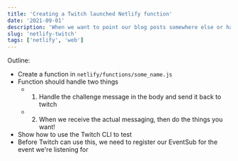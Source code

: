 ```yaml
---
title: 'Creating a Twitch launched Netlify function'
date: '2021-09-01'
description: 'When we want to point our blog posts somewhere else or have our own short links to places, we can use Netlify redirects to point to them!'
slug: 'netlify-twitch'
tags: ['netlify', 'web']
---
```


Outline:
- Create a function in `netlify/functions/some_name.js`
- Function should handle two things
  - 1. Handle the challenge message in the body and send it back to twitch
  - 2. When we receive the actual messaging, then do the things you want!
- Show how to use the Twitch CLI to test
- Before Twitch can use this, we need to register our EventSub for the event we're listening for